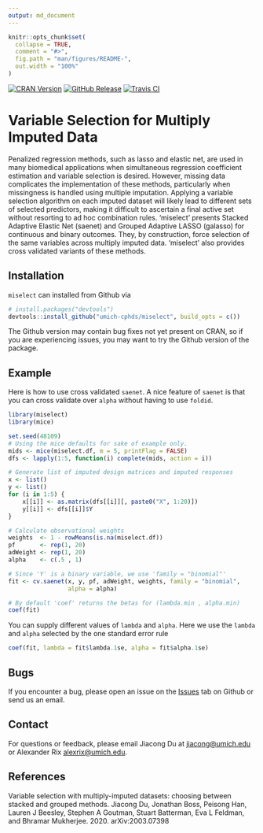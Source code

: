 ```yaml
---
output: md_document
---
```

```r
knitr::opts_chunk$set(
  collapse = TRUE,
  comment = "#>",
  fig.path = "man/figures/README-",
  out.width = "100%"
)

```

<!-- Badges -->
[![CRAN Version](https://img.shields.io/cran/v/miselect?style=flat-square&color=blue&label=CRAN)](https://cran.r-project.org/package=miselect)
[![GitHub Release](https://img.shields.io/github/v/release/umich-cphds/miselect?include_prereleases&label=Github&style=flat-square&color=blue)](https://github.com/umich-cphds/miselect)
[![Travis CI](https://img.shields.io/travis/umich-cphds/miselect?style=flat-square)](https://travis-ci.org/umich-cphds/mianet)

# Variable Selection for Multiply Imputed Data

Penalized regression methods, such as lasso and elastic net, are used in
many biomedical applications when simultaneous regression coefficient
estimation and variable selection is desired. However, missing data
complicates the implementation of these methods, particularly when
missingness is handled using multiple imputation. Applying a variable selection
algorithm on each imputed dataset will likely lead to different sets of selected
predictors, making it difficult to ascertain a final active set without
resorting to ad hoc combination rules. 'miselect' presents Stacked Adaptive
Elastic Net (saenet) and Grouped Adaptive LASSO (galasso) for continuous and
binary outcomes. They, by construction, force selection of the same variables
across multiply imputed data. 'miselect' also provides cross validated variants
of these methods.

## Installation

`miselect` can installed from Github via
```r
# install.packages("devtools")
devtools::install_github("umich-cphds/miselect", build_opts = c())
```
The Github version may contain bug fixes not yet present on CRAN,
so if you are experiencing issues, you may want to try the Github
version of the package.

## Example

Here is how to use cross validated `saenet`. A nice feature of `saenet`
is that you can cross validate over `alpha` without having to use `foldid`.

```r
library(miselect)
library(mice)

set.seed(48109)
# Using the mice defaults for sake of example only.
mids <- mice(miselect.df, m = 5, printFlag = FALSE)
dfs <- lapply(1:5, function(i) complete(mids, action = i))

# Generate list of imputed design matrices and imputed responses
x <- list()
y <- list()
for (i in 1:5) {
    x[[i]] <- as.matrix(dfs[[i]][, paste0("X", 1:20)])
    y[[i]] <- dfs[[i]]$Y
}

# Calculate observational weights
weights  <- 1 - rowMeans(is.na(miselect.df))
pf       <- rep(1, 20)
adWeight <- rep(1, 20)
alpha    <- c(.5 , 1)

# Since 'Y' is a binary variable, we use 'family = "binomial"'
fit <- cv.saenet(x, y, pf, adWeight, weights, family = "binomial",
                 alpha = alpha)

# By default 'coef' returns the betas for (lambda.min , alpha.min)
coef(fit)
```
You can supply different values of `lambda` and `alpha`. Here we use the
`lambda` and `alpha` selected by the one standard error rule
```r
coef(fit, lambda = fit$lambda.1se, alpha = fit$alpha.1se)
```
## Bugs
If you encounter a bug, please open an issue on the [Issues](https://github.com/umich-cphds/miselect/issues)
tab on Github or send us an email.

## Contact
For questions or feedback, please email Jiacong Du at
<jiacong@umich.edu> or Alexander Rix <alexrix@umich.edu>.

## References
Variable selection with multiply-imputed datasets: choosing between stacked
and grouped methods. Jiacong Du, Jonathan Boss, Peisong Han, Lauren J Beesley,
Stephen A Goutman, Stuart Batterman, Eva L Feldman, and Bhramar Mukherjee. 2020.
arXiv:2003.07398
